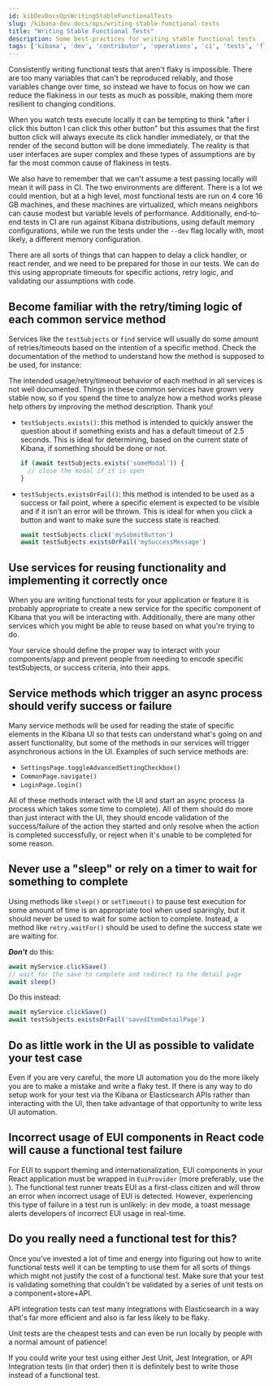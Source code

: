 ```yaml
---
id: kibDevDocsOpsWritingStableFunctionalTests
slug: /kibana-dev-docs/ops/writing-stable-functional-tests
title: "Writing Stable Functional Tests"
description: Some best-practices for writing stable functional tests
tags: ['kibana', 'dev', 'contributor', 'operations', 'ci', 'tests', 'flaky']
---
```


Consistently writing functional tests that aren't flaky is impossible. There are too many variables that can't be reproduced reliably, and those variables change over time, so instead we have to focus on how we can reduce the flakiness in our tests as much as possible, making them more resilient to changing conditions.

When you watch tests execute locally it can be tempting to think "after I click this button I can click this other button" but this assumes that the first button click will always execute its click handler immediately, or that the render of the second button will be done immediately. The reality is that user interfaces are super complex and these types of assumptions are by far the most common cause of flakiness in tests.

We also have to remember that we can't assume a test passing locally will mean it will pass in CI. The two environments are different. There is a lot we could mention, but at a high level, most functional tests are run on 4 core 16 GB machines, and these machines are virtualized, which means neighbors can cause modest but variable levels of performance. Additionally, end-to-end tests in CI are run against Kibana distributions, using default memory configurations, while we run the tests under the `--dev` flag locally with, most likely, a different memory configuration.

There are all sorts of things that can happen to delay a click handler, or react render, and we need to be prepared for those in our tests. We can do this using appropriate timeouts for specific actions, retry logic, and validating our assumptions with code.

## Become familiar with the retry/timing logic of each common service method

Services like the `testSubjects` or `find` service will usually do some amount of retries/timeouts based on the intention of a specific method. Check the documentation of the method to understand how the method is supposed to be used, for instance:

<DocCallOut color="warning">
  The intended usage/retry/timeout behavior of each method in all services is not well documented. Things in these common services have grown very stable now, so if you spend the time to analyze how a method works please help others by improving the method description. Thank you!
</DocCallOut>

 - `testSubjects.exists()`: this method is intended to quickly answer the question about if something exists and has a default timeout of 2.5 seconds. This is ideal for determining, based on the current state of Kibana, if something should be done or not.

    ```ts
    if (await testSubjects.exists('someModal')) {
      // close the modal if it is open
    }
    ```

 - `testSubjects.existsOrFail()`: this method is intended to be used as a success or fail point, where a specific element is expected to be visible and if it isn't an error will be thrown. This is ideal for when you click a button and want to make sure the success state is reached.

    ```ts
    await testSubjects.click('mySubmitButton')
    await testSubjects.existsOrFail('mySuccessMessage')
    ```

## Use services for reusing functionality and implementing it correctly once

When you are writing functional tests for your application or feature it is probably appropriate to create a new service for the specific component of Kibana that you will be interacting with. Additionally, there are many other services which you might be able to reuse based on what you're trying to do.

Your service should define the proper way to interact with your components/app and prevent people from needing to encode specific testSubjects, or success criteria, into their apps.

## Service methods which trigger an async process should verify success or failure

Many service methods will be used for reading the state of specific elements in the Kibana UI so that tests can understand what's going on and assert functionality, but some of the methods in our services will trigger asynchronous actions in the UI. Examples of such service methods are:

 - `SettingsPage.toggleAdvancedSettingCheckbox()`
 - `CommonPage.navigate()`
 - `LoginPage.login()`

All of these methods interact with the UI and start an async process (a process which takes some time to complete). All of them should do more than just interact with the UI, they should encode validation of the success/failure of the action they started and only resolve when the action is
completed successfully, or reject when it's unable to be completed for some reason.

## Never use a "sleep" or rely on a timer to wait for something to complete

Using methods like `sleep()` or `setTimeout()` to pause test execution for some amount of time is an appropriate tool when used sparingly, but it should never be used to wait for some action to complete. Instead, a method like `retry.waitFor()` should be used to define the success state we are waiting for.

***Don't*** do this:
```ts
await myService.clickSave()
// wait for the save to complete and redirect to the detail page
await sleep()
```

Do this instead:
```ts
await myService.clickSave()
await testSubjects.existsOrFail('savedItemDetailPage')
```

## Do as little work in the UI as possible to validate your test case

Even if you are very careful, the more UI automation you do the more likely you are to make a mistake and write a flaky test. If there is any way to do setup work for your test via the Kibana or Elasticsearch APIs rather than interacting with the UI, then take advantage of that opportunity to write less UI automation.

## Incorrect usage of EUI components in React code will cause a functional test failure

For EUI to support theming and internationalization, EUI components in your React application must be wrapped in `EuiProvider` (more preferably, use the <DocLink id="kibDevRenderingService" text="`core.rendering.addContext()` wrapper"/>). The functional test runner treats EUI as a first-class citizen and will throw an error when incorrect usage of EUI is detected. However, experiencing this type of failure in a test run is unlikely: in dev mode, a toast message alerts developers of incorrect EUI usage in real-time.

## Do you really need a functional test for this?

Once you've invested a lot of time and energy into figuring out how to write functional tests well it can be tempting to use them for all sorts of things which might not justify the cost of a functional test. Make sure that your test is validating something that couldn't be validated by a series of unit tests on a component+store+API.

API integration tests can test many integrations with Elasticsearch in a way that's far more efficient and also is far less likely to be flaky.

Unit tests are the cheapest tests and can even be run locally by people with a normal amount of patience!

If you could write your test using either Jest Unit, Jest Integration, or API Integration tests (in that order) then it is definitely best to write those instead of a functional test.
